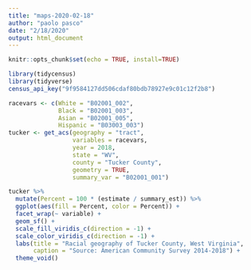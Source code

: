 ```yaml
---
title: "maps-2020-02-18"
author: "paolo pasco"
date: "2/18/2020"
output: html_document
---
```


```r
knitr::opts_chunk$set(echo = TRUE, install=TRUE)

library(tidycensus)
library(tidyverse)
census_api_key("9f9584127dd506cdaf80bdb78927e9c01c12f2b8")
```

```r
racevars <- c(White = "B02001_002", 
              Black = "B02001_003", 
              Asian = "B02001_005",
              Hispanic = "B03003_003")
tucker <- get_acs(geography = "tract",
                  variables = racevars, 
                  year = 2018,
                  state = "WV",
                  county = "Tucker County",
                  geometry = TRUE,
                  summary_var = "B02001_001") 
```

```r
tucker %>%
  mutate(Percent = 100 * (estimate / summary_est)) %>%
  ggplot(aes(fill = Percent, color = Percent)) +
  facet_wrap(~ variable) +
  geom_sf() +
  scale_fill_viridis_c(direction = -1) +
  scale_color_viridis_c(direction = -1) +
  labs(title = "Racial geography of Tucker County, West Virginia",
       caption = "Source: American Community Survey 2014-2018") +
  theme_void()
```